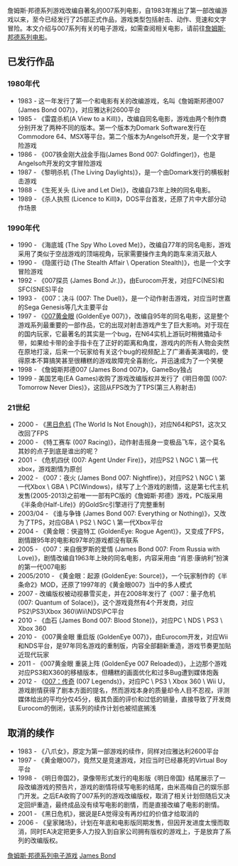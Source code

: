 {{Inappropriate tone|time=2016-08-01}}
{{NoteTA
| G1 = James Bond
| G2 = Games
}}

詹姆斯·邦德系列游戏改编自著名的007系列电影，自1983年推出了第一部改编游戏以来，至今已经发行了25部正式作品，游戏类型包括射击、动作、竞速和文字冒险。本文介绍与007系列有关的电子游戏，如需查阅相关电影，请前往[[詹姆斯·邦德系列电影|詹姆斯·邦德系列电影]]。

== 已发行作品 ==

=== 1980年代 ===

* 1983 - 这一年发行了第一个和电影有关的改编游戏，名叫《詹姆斯邦德007 (James Bond 007)》，对应雅达利2600平台
* 1985 - 《雷霆杀机(A View to a Kill)》，改编自同名电影，游戏由两个制作商分别开发了两种不同的版本。第一个版本为Domark Software发行在Commodore 64、MSX等平台。第二个版本为Angelsoft开发，是一个文字冒险游戏
* 1986 - 《007铁金刚大战金手指(James Bond 007: Goldfinger)》，也是Angelsoft开发的文字冒险游戏
* 1987 - 《黎明杀机 (The Living Daylights)》，是一个由Domark发行的横板射击游戏
* 1988 - 《生死关头 (Live and Let Die)》，改编自73年上映的同名电影。
* 1989 - 《杀人执照 (Licence to Kill)》，DOS平台首发，还原了片中大部分动作场景

=== 1990年代 ===

* 1990 - 《海底城 (The Spy Who Loved Me)》，改编自77年的同名电影，游戏采用了类似于空战游戏的顶端视角，玩家需要操作主角的跑车来消灭敌人
* 1990 - 《隐匿行动 (The Stealth Affair \ Operation Stealth)》，也是一个文字冒险游戏
* 1992 - 《007探员 (James Bond Jr.)》，由Eurocom开发，对应FC(NES)和SFC(SNES)平台
* 1993 - 《007：决斗 (007: The Duel)》，是一个动作射击游戏，对应当时世嘉的Sega Genesis等几大主要平台
* 1997 - 《[[黄金眼007|007黄金眼]] (GoldenEye 007)》，改编自95年的同名电影，这是整个游戏系列最重要的一部作品，它的出现对射击游戏产生了巨大影响。对于现在的国内玩家，它最著名的其实是一个bug，在N64实机上游玩时稍微撬动卡带，如果给卡带的金手指卡在了正好的距离和角度，游戏内的所有人物会突然在原地打滚，后来一个玩家给有关这个bug的视频配上了广濑香美演唱的，使得原本不算搞笑甚至很糟糕的游戏故障完全喜剧化，并迅速成为了一个笑梗
* 1998 - 《詹姆斯邦德007 (James Bond 007)》，GameBoy独占
* 1999 - 美国艺电(EA Games)收购了游戏改编版权并发行了《明日帝国 (007: Tomorrow Never Dies)》，这回从FPS改为了TPS(第三人称射击)

=== 21世纪 ===

* 2000 - 《[[新鐵金剛之黑日危機|黑日危机]] (The World Is Not Enough)》，对应N64和PS1，这次又改回了FPS
* 2000 - 《特工赛车 (007 Racing)》，动作射击摇身一变极品飞车，这个莫名其妙的点子到底是谁出的呢？
* 2001 - 《危机四伏 (007: Agent Under Fire)》，对应PS2 \ NGC \ 第一代xbox，游戏剧情为原创
* 2002 - 《007：夜火 (James Bond 007: Nightfire)》，对应PS2 \ NGC \ 第一代Xbox \ GBA \ PC(Windows)，续写了上个游戏的剧情，这是第七代主机发售(2005-2013)之前唯一一部有PC版的《詹姆斯·邦德》游戏，PC版采用《半条命(Half-Life)》的GoldSrc引擎进行了完整重制
* 2003/04 - 《谁与争锋 (James Bond 007: Everything or Nothing)》，又改为了TPS，对应GBA \ PS2 \ NGC \ 第一代Xbox平台
* 2004 - 《黄金眼：侠盗特工 (GoldenEye: Rogue Agent)》，又变成了FPS，剧情跟95年的电影和97年的游戏都没有联系
* 2005 - 《007：来自俄罗斯的爱情 (James Bond 007: From Russia with Love)》，剧情改编自1963年上映的同名电影，内容采用由 “肖恩·康纳利”扮演的第一代007电影
* 2005/2010 - 《黄金眼：起源 (GoldenEye: Source)》，一个玩家制作的《半条命2》MOD，还原了1997年的《黄金眼007》当中的多人模式
* 2007 - 改编版权被动视暴雪买走，并在2008年发行了《007：量子危机 (007: Quantum of Solace)》，这个游戏竟然有4个开发商，对应PS2\PS3\Xbox 360\Wii\NDS\PC平台
* 2010 - 《血石 (James Bond 007: Blood Stone)》，对应PC \ NDS \ PS3 \ Xbox 360
* 2010 - 《007黄金眼 重启版 (GoldenEye 007)》，由Eurocom开发，对应Wii和NDS平台，是97年同名游戏的重制版，内容全部翻新重造，游戏节奏更加贴近现代玩家
* 2011 - 《007黄金眼 重装上阵 (GoldenEye 007 Reloaded)》，上边那个游戏对应PS3和X360的移植版本，但糟糕的画面优化和过多Bug遭到媒体炮轰
* 2012 - 《[[传奇|007：传奇]] (007 Legends)》，对应PC \ PS3 \ Xbox 360 \ Wii U，游戏剧情获得了剧本方面的提名，然而游戏本身的质量却令人目不忍视，评测媒体给出的平均分仅45分，极其负面的评价和过低的销量，直接导致了开发商Eurocom的倒闭，该系列的续作计划也被彻底搁浅

== 取消的续作 ==

* 1983 - 《八爪女》，原定为第一部游戏的续作，同样对应雅达利2600平台
* 1997 - 《黄金眼007》，竟然又是竞速游戏，对应当时已经暴死的Virtual Boy平台
* 1998 - 《明日帝国2》，录像带形式发行的电影版《明日帝国》结尾展示了一段改编游戏的预告片，游戏的剧情将续写电影的结尾，由米高梅自己的娱乐部门开发。之后EA收购了007系列的游戏改编版权，取消了相关计划但随后又决定回炉重造，最终成品没有续写电影的剧情，而是直接改编了电影的剧情。
* 2001 - 《黑日危机》，据说是EA觉得没有再炒红的价值才给取消的
* 2006 - 《皇家赌场》，计划在年底和电影版同期发售，但因开发进度太慢而取消，同时EA决定把更多人力投入到自家公司拥有版权的游戏上，于是放弃了系列的改编版权。

{{James Bond}}

[[Category:詹姆斯·邦德系列电子游戏|]]
[[Category:电子游戏系列列表|James Bond]]